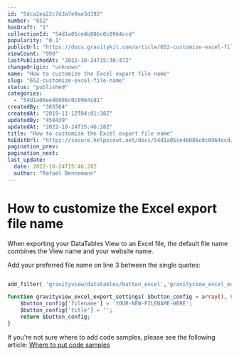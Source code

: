 ```yaml
---
id: "5dca2ea22c7d3a7e9ae3d192"
number: "652"
hasDraft: "1"
collectionId: "54d1a05ce4b086c0c0964ccd"
popularity: "0.1"
publicUrl: "https://docs.gravitykit.com/article/652-customize-excel-file-name"
viewCount: "999"
lastPublishedAt: "2022-10-24T15:30:47Z"
changeOrigin: "unknown"
name: "How to customize the Excel export file name"
slug: "652-customize-excel-file-name"
status: "published"
categories: 
  - "54d1a06ee4b086c0c0964cd1"
createdBy: "365564"
createdAt: "2019-11-12T04:01:38Z"
updatedBy: "459439"
updatedAt: "2022-10-24T15:46:28Z"
title: "How to customize the Excel export file name"
hsEditUrl: "https://secure.helpscout.net/docs/54d1a05ce4b086c0c0964ccd/article/5dca2ea22c7d3a7e9ae3d192"
pagination_prev: 
pagination_next: 
last_update:
  date: 2022-10-24T15:46:28Z
  author: "Rafael Bennemann"
---
```


# How to customize the Excel export file name

When exporting your DataTables View to an Excel file, the default file name combines the View name and your website name.

Add your preferred file name on line 3 between the single quotes:

```php

add_filter( 'gravityview/datatables/button_excel','gravityview_excel_export_settings', 10 ,2 );

function gravityview_excel_export_settings( $button_config = array(), $view_id ) {
	$button_config['filename'] = 'YOUR-NEW-FILENAME-HERE';
	$button_config['title'] = '';
	return $button_config;
}
```

If you're not sure where to add code samples, please see the following article: [Where to put code samples](https://docs.gravitykit.com/article/210-where-to-put-code-samples)